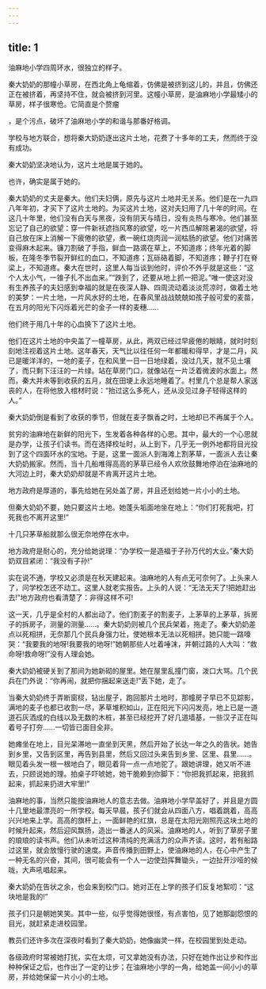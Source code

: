 ```yaml
---
---
---
```

title: 1
---



油麻地小学四周环水，很独立的样子。

秦大奶奶的那幢小草房，在西北角上龟缩着，仿佛是被挤到这儿的，并且，仿佛还正在被挤着，再坚持不住，就会被挤到河里。这幢小草房，是油麻地小学最矮小的草房，样子很寒伧。它简直是个赘瘤

，是个污点，破坏了油麻地小学的和谐与那番好格调。

学校与地方联合，想将秦大奶奶逐出这片土地，花费了十多年的工夫，然而终于没有成功。

秦大奶奶坚决地认为，这片土地是属于她的。

也许，确实是属于她的。

秦大奶奶的丈夫是秦大。他们夫妇俩，原先与这片土地并无关系。他们是在一九四八年年初，才买下了这片土地的。为买这片土地，这对夫妇用了几十年的时间。在这几十年里，他们没有白天与黑夜，没有阴天与晴日，没有炎热与寒冷。他们甚至忘记了自己的欲望：穿一件新袄遮挡风寒的欲望，吃一片西瓜解除暑渴的欲望，将自己放在床上消解一下疲倦的欲望，煮一碗红烧肉润一润枯肠的欲望。他们对痛苦变得麻木起来。镰刀割破了手指，鲜血一路滴在草上，不知道疼；终年光着的脚板，在隆冬季节裂开鲜红的血口，不知道疼；瓦砾硌着脚，不知道疼；鞭子打在脊梁上，不知道疼。秦大在世时，这里人每当谈到他时，评价不外乎就是这些：“这个人太小气，一锥子扎不出血来。”“跌到了，还要从地上抓一把泥。”唯一使这对没有生养孩子的夫妇感到幸福的就是在夜深人静、四周流动着淡淡荒凉时，做着土地的美梦：一片土地，一片风水好的土地，在春风里战战兢兢如孩子般可爱的麦苗，在五月的阳光下闪烁着光芒的金子一样的麦穗……

他们终于用几十年的心血换下了这片土地。

他们在这片土地的中央盖了一幢草房，从此，两双已经过早疲倦的眼睛，就时时刻刻地注视着这片土地。这年春天，天气比以往任何一年都暖和得早，才是二月，风已是暖洋洋的，一地的麦子，在和风里一日一日地绿着，没过几天，就不见土壤了，而只剩下汪汪的一片绿。站在草房门口，就像站在一片泛着微波的水面上。然而，秦大并未等到收获的五月，就在田埂上永远地睡着了。村里几个总是帮人家送丧的人，在将他放入棺材时说：“抬过这么多死人，还从没见过身子轻得这样的人。”

秦大奶奶倒是看到了收获的季节，但就在麦子飘香之时，土地却已不再属于个人。

贫穷的油麻地在新鲜的阳光下，生发着各种各样的心思。其中，最大的一个心思就是办学，让孩子们读书。而在选择校址时，从上到下，几乎无一例外地都将目光投到了这个四面环水的宝地。于是，这里一面派人到海滩上割茅草，一面派人去让秦大奶奶搬家。然而，当十几船堆得高高的茅草已经令人欢欣鼓舞地停泊在油麻地的大河边上时，秦大奶奶却就是不肯离开这片土地。

地方政府是厚道的，事先给她在另处盖了房，并且还划给她一片小小的土地。

但秦大奶奶不要，她只要这片土地。她蓬头垢面地坐在地上：“你们打死我吧，打死我也不离开这里!”

十几只茅草船就那么很无奈地停在水中。

地方政府是耐心的，充分给她说理：“办学校一是造福于子孙万代的大业。”秦大奶奶双目紧闭：“我没有子孙!”

实在说不通，学校又必须是在秋天建起来。油麻地的人有点无可奈何了。上头来人了，问学校怎还不动工。这里人就老实报告。上头的人说：“无法无天了!把她赶出去!”地方政府也看清楚了：非得这样不可!

这一天，几乎是全村的人都出动了。他们割麦子的割麦子，上茅草的上茅草，拆房子的拆房子，测量的测量……。秦大奶奶则被几个民兵架着，拖走了。秦大奶奶差点以死相拼，无奈那几个民兵身强力壮，使她根本无法以死相拼。她只能一路嚎哭：“我要我的地呀!我要我的地呀!”她朝那些人吐着唾沫，并朝过路的人大叫：“救命呀!救命呀!”没有人理会她。

秦大奶奶被硬关到了那间为她新砌的屋里。她在屋里乱撞门窗，泼口大骂。几个民兵在门外说：“你再闹，就把你捆起来送走!”丢下她，走了。

当秦大奶奶终于弄断窗棂，钻出屋子，跑回那片土地时，那幢房子早已不见踪影，满地的麦子也都已收割一尽，茅草堆积如山，正在阳光下闪闪发亮，地上已是一道道石灰洒成的白线以及无数的木桩，甚至已经挖开了好几道墙基，一些汉子正在叫着号子打夯……一切皆已面目全非。

她瘫坐在地上，目光呆滞地一直坐到天黑，然后开始了长达一年之久的告状。她告到乡里，又告到区里，再告到县里，然后又回过头来告到乡里、区里、县里……。眼见着头发一根一根地白了，眼见着背一点一点地驼了。跟她讲理，她又听不进去，只顾说她的理。拍桌子吓唬她，她干脆赖到你脚下：“你把我抓起来，把我抓起来，抓起来扔进大牢里!”

油麻地的事，当然只能按油麻地人的意志去做。油麻地小学早盖好了，并且是方圆十几里地最漂亮的一所学校。每天早晨，孩子们就会从四面八方，唱着跳着，高高兴兴地来上学。高高的旗杆上，一面鲜艳的红旗，总是在太阳光刚照亮这块土地的时候升起来，然后迎风飘扬，造出一番迷人的风采。油麻地的人，听到了草房子里的琅琅的读书声。他们从未听过这种清纯的充满活力的众声齐读。这时，若有船路过这里，就会放慢行驶的速度。声音传播到田野上，使油麻地的人，在心中产生了一种无名的兴奋，其间，很可能会有一个人一边使劲挥舞锄头，一边扯开沙哑的候咙，大声吼唱起来。

秦大奶奶在告状之余，也会来到校门口。她对正在上学的孩子们反复地絮叨：“这块地是我的!”

孩子们只是朝她笑笑。其中一些，似乎觉得她很怪，有点害怕，见了她那副怨恨的目光，就赶紧走进校园里。

教员们还许多次在深夜时看到了秦大奶奶，她像幽灵一样，在校园里到处走动。

各级政府时常被她打扰，实在太烦，可又拿她没有办法，只好在她作出让步和作出种种保证之后，也作出了一定的让步；在油麻地小学的一角，给她盖一间小小的草房，并给她保留一片小小的土地。